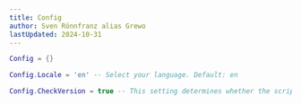```yaml
---
title: Config
author: Sven Rönnfranz alias Grewo
lastUpdated: 2024-10-31
---
```


```lua
Config = {}

Config.Locale = 'en' -- Select your language. Default: en

Config.CheckVersion = true -- This setting determines whether the script's version is checked. Grew_Versionchecker is required

```
